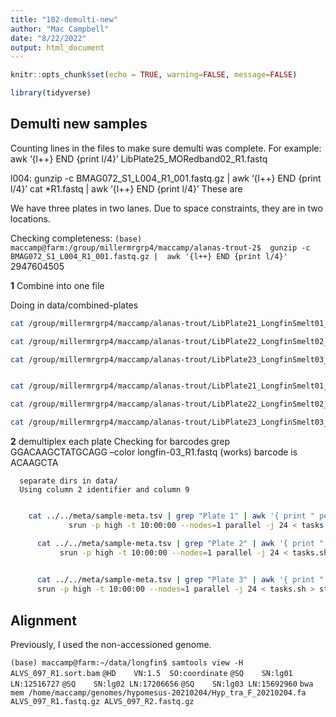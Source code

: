 ```yaml
---
title: "102-demulti-new"
author: "Mac Campbell"
date: "8/22/2022"
output: html_document
---
```


```r
knitr::opts_chunk$set(echo = TRUE, warning=FALSE, message=FALSE)
```

```r
library(tidyverse)
```

## Demulti new samples

Counting lines in the files to make sure demulti was complete. For example:
 awk '{l++} END {print l/4}' LibPlate25_MORedband02_R1.fastq
 
 l004:
gunzip -c BMAG072_S1_L004_R1_001.fastq.gz |  awk '{l++} END {print l/4}'
cat *R1.fastq | awk '{l++} END {print l/4}' 
These are 


We have three plates in two lanes. Due to space constraints, they are in two locations. 

Checking completeness:
`(base) maccamp@farm:/group/millermrgrp4/maccamp/alanas-trout-2$  gunzip -c BMAG072_S1_L004_R1_001.fastq.gz |  awk '{l++} END {print l/4}'`
2947604505    

__1__ Combine into one file     

Doing in data/combined-plates   

```sh
cat /group/millermrgrp4/maccamp/alanas-trout/LibPlate21_LongfinSmelt01_R1.fastq          /group/millermrgrp4/maccamp/alanas-trout-2/LibPlate21_LongfinSmelt01_R1.fastq > longfin-01_R1.fastq &

cat /group/millermrgrp4/maccamp/alanas-trout/LibPlate22_LongfinSmelt02_R1.fastq          /group/millermrgrp4/maccamp/alanas-trout-2/LibPlate22_LongfinSmelt02_R1.fastq > longfin-02_R1.fastq &

cat /group/millermrgrp4/maccamp/alanas-trout/LibPlate23_LongfinSmelt03_R1.fastq          /group/millermrgrp4/maccamp/alanas-trout-2/LibPlate23_LongfinSmelt03_R1.fastq > longfin-03_R1.fastq &


cat /group/millermrgrp4/maccamp/alanas-trout/LibPlate21_LongfinSmelt01_R2.fastq          /group/millermrgrp4/maccamp/alanas-trout-2/LibPlate21_LongfinSmelt01_R2.fastq > longfin-01_R2.fastq &

cat /group/millermrgrp4/maccamp/alanas-trout/LibPlate22_LongfinSmelt02_R2.fastq          /group/millermrgrp4/maccamp/alanas-trout-2/LibPlate22_LongfinSmelt02_R2.fastq > longfin-02_R2.fastq &

cat /group/millermrgrp4/maccamp/alanas-trout/LibPlate23_LongfinSmelt03_R2.fastq          /group/millermrgrp4/maccamp/alanas-trout-2/LibPlate23_LongfinSmelt03_R2.fastq > longfin-03_R2.fastq &
```

__2__ demultiplex each plate
      Checking for barcodes
      grep GGACAAGCTATGCAGG --color longfin-03_R1.fastq (works)
      barcode is ACAAGCTA
      
      separate dirs in data/   
      Using column 2 identifier and column 9    
      
```sh
    cat ../../meta/sample-meta.tsv | grep "Plate 1" | awk '{ print " perl ./BarcodeSplitListBestRadPairedEnd.pl", "longfin-01_R1.fastq", "longfin-01_R2.fastq", "GG"$9"TGCAGG", $2 }' > tasks.sh  
             srun -p high -t 10:00:00 --nodes=1 parallel -j 24 < tasks.sh > std.out 2>std.err &   

      cat ../../meta/sample-meta.tsv | grep "Plate 2" | awk '{ print " perl ./BarcodeSplitListBestRadPairedEnd.pl", "longfin-02_R1.fastq", "longfin-02_R2.fastq", "GG"$9"TGCAGG", $2 }' > tasks.sh  
           srun -p high -t 10:00:00 --nodes=1 parallel -j 24 < tasks.sh > std.out 2>std.err &   

     
      cat ../../meta/sample-meta.tsv | grep "Plate 3" | awk '{ print " perl ./BarcodeSplitListBestRadPairedEnd.pl", "longfin-03_R1.fastq", "longfin-03_R2.fastq", "GG"$9"TGCAGG", $2 }' > tasks.sh  
      srun -p high -t 10:00:00 --nodes=1 parallel -j 24 < tasks.sh > std.out 2>std.err &   
```
      
      
## Alignment

Previously, I used the non-accessioned genome.

`(base) maccamp@farm:~/data/longfin$ samtools view -H ALVS_097_R1.sort.bam`
`@HD	VN:1.5	SO:coordinate`
`@SQ	SN:lg01	LN:12516727`
`@SQ	SN:lg02	LN:17206656`
`@SQ	SN:lg03	LN:15692960`
`bwa mem /home/maccamp/genomes/hypomesus-20210204/Hyp_tra_F_20210204.fa ALVS_097_R1.fastq.gz ALVS_097_R2.fastq.gz`

